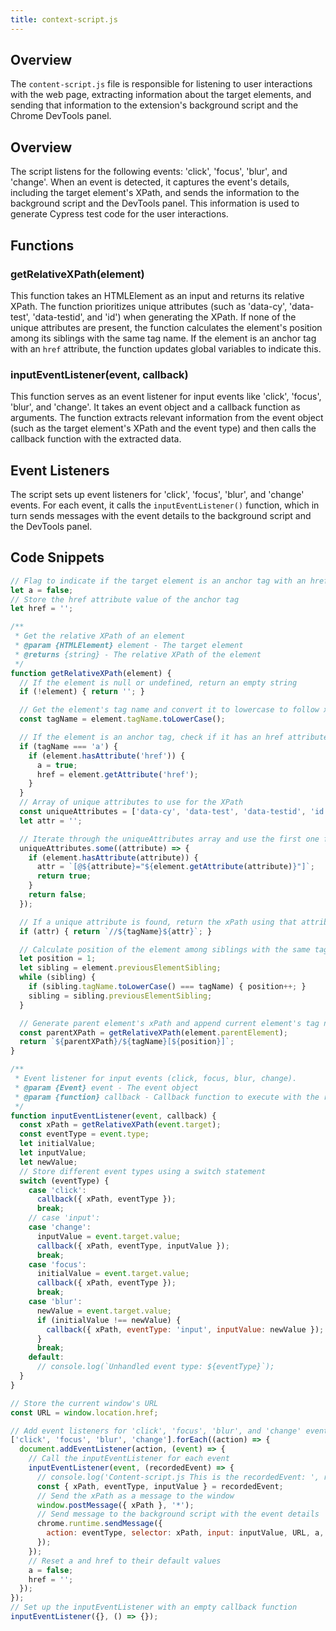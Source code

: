 ```yaml
---
title: context-script.js
---
```


## Overview
The `content-script.js` file is responsible for listening to user interactions with the web page, extracting information about the target elements, and sending that information to the extension's background script and the Chrome DevTools panel.

## Overview
The script listens for the following events: 'click', 'focus', 'blur', and 'change'. When an event is detected, it captures the event's details, including the target element's XPath, and sends the information to the background script and the DevTools panel. This information is used to generate Cypress test code for the user interactions.

## Functions

### getRelativeXPath(element)

This function takes an HTMLElement as an input and returns its relative XPath. The function prioritizes unique attributes (such as 'data-cy', 'data-test', 'data-testid', and 'id') when generating the XPath. If none of the unique attributes are present, the function calculates the element's position among its siblings with the same tag name. If the element is an anchor tag with an `href` attribute, the function updates global variables to indicate this.

### inputEventListener(event, callback)
This function serves as an event listener for input events like 'click', 'focus', 'blur', and 'change'. It takes an event object and a callback function as arguments. The function extracts relevant information from the event object (such as the target element's XPath and the event type) and then calls the callback function with the extracted data.

## Event Listeners
The script sets up event listeners for 'click', 'focus', 'blur', and 'change' events. For each event, it calls the `inputEventListener()` function, which in turn sends messages with the event details to the background script and the DevTools panel.

## Code Snippets
<CodeGroup>

```javascript getRelativeXPath
// Flag to indicate if the target element is an anchor tag with an href attribute
let a = false;
// Store the href attribute value of the anchor tag
let href = '';

/** 
 * Get the relative XPath of an element
 * @param {HTMLElement} element - The target element
 * @returns {string} - The relative XPath of the element
 */
function getRelativeXPath(element) {
  // If the element is null or undefined, return an empty string
  if (!element) { return ''; }

  // Get the element's tag name and convert it to lowercase to follow xPath conventions
  const tagName = element.tagName.toLowerCase();

  // If the element is an anchor tag, check if it has an href attribute and make assignments to global variables
  if (tagName === 'a') {
    if (element.hasAttribute('href')) {
      a = true;
      href = element.getAttribute('href');
    }
  }
  // Array of unique attributes to use for the XPath
  const uniqueAttributes = ['data-cy', 'data-test', 'data-testid', 'id'];
  let attr = '';

  // Iterate through the uniqueAttributes array and use the first one found on the element
  uniqueAttributes.some((attribute) => {
    if (element.hasAttribute(attribute)) {
      attr = `[@${attribute}="${element.getAttribute(attribute)}"]`;
      return true;
    }
    return false;
  });

  // If a unique attribute is found, return the xPath using that attribute
  if (attr) { return `//${tagName}${attr}`; }

  // Calculate position of the element among siblings with the same tag
  let position = 1;
  let sibling = element.previousElementSibling;
  while (sibling) {
    if (sibling.tagName.toLowerCase() === tagName) { position++; }
    sibling = sibling.previousElementSibling;
  }

  // Generate parent element's xPath and append current element's tag name and position
  const parentXPath = getRelativeXPath(element.parentElement);
  return `${parentXPath}/${tagName}[${position}]`;
}
``` 

```javascript inputEventListener
/**
 * Event listener for input events (click, focus, blur, change).
 * @param {Event} event - The event object
 * @param {function} callback - Callback function to execute with the recorded event data
 */
function inputEventListener(event, callback) {
  const xPath = getRelativeXPath(event.target);
  const eventType = event.type;
  let initialValue;
  let inputValue;
  let newValue;
  // Store different event types using a switch statement
  switch (eventType) {
    case 'click':
      callback({ xPath, eventType });
      break;
    // case 'input':
    case 'change':
      inputValue = event.target.value;
      callback({ xPath, eventType, inputValue });
      break;
    case 'focus':
      initialValue = event.target.value;
      callback({ xPath, eventType });
      break;
    case 'blur':
      newValue = event.target.value;
      if (initialValue !== newValue) {
        callback({ xPath, eventType: 'input', inputValue: newValue });
      }
      break;
    default:
      // console.log(`Unhandled event type: ${eventType}`);
  }
}
```

```javascript Event Listeners
// Store the current window's URL
const URL = window.location.href;

// Add event listeners for 'click', 'focus', 'blur', and 'change' events
['click', 'focus', 'blur', 'change'].forEach((action) => {
  document.addEventListener(action, (event) => {
    // Call the inputEventListener for each event
    inputEventListener(event, (recordedEvent) => {
      // console.log('Content-script.js This is the recordedEvent: ', recordedEvent);
      const { xPath, eventType, inputValue } = recordedEvent;
      // Send the xPath as a message to the window
      window.postMessage({ xPath }, '*');
      // Send message to the background script with the event details
      chrome.runtime.sendMessage({
        action: eventType, selector: xPath, input: inputValue, URL, a, href,
      });
    });
    // Reset a and href to their default values
    a = false;
    href = '';
  });
});
// Set up the inputEventListener with an empty callback function
inputEventListener({}, () => {});
```
</CodeGroup>